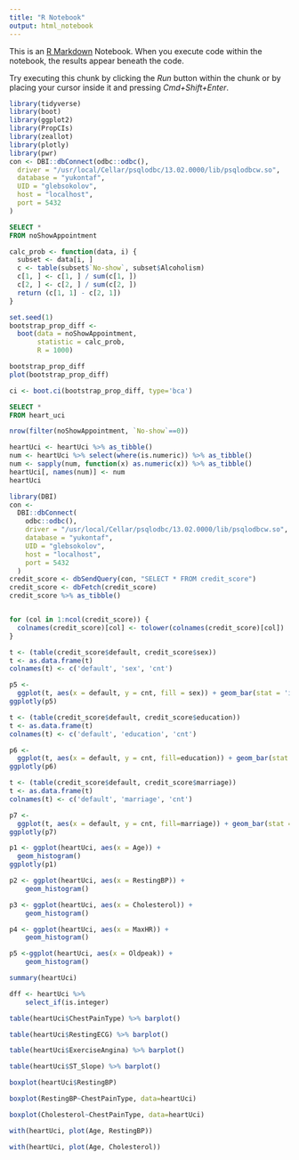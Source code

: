 ```yaml
---
title: "R Notebook"
output: html_notebook
---
```


This is an [R Markdown](http://rmarkdown.rstudio.com) Notebook. When you execute code within the notebook, the results appear beneath the code.

Try executing this chunk by clicking the *Run* button within the chunk or by placing your cursor inside it and pressing *Cmd+Shift+Enter*.

```r
library(tidyverse)
library(boot)
library(ggplot2)
library(PropCIs)
library(zeallot)
library(plotly)
library(pwr)
con <- DBI::dbConnect(odbc::odbc(),
  driver = "/usr/local/Cellar/psqlodbc/13.02.0000/lib/psqlodbcw.so",
  database = "yukontaf",
  UID = "glebsokolov",
  host = "localhost",
  port = 5432
)
```

```sql
SELECT *
FROM noShowAppointment
```

```r
calc_prob <- function(data, i) {
  subset <- data[i, ]
  c <- table(subset$`No-show`, subset$Alcoholism)
  c[1, ] <- c[1, ] / sum(c[1, ])
  c[2, ] <- c[2, ] / sum(c[2, ])
  return (c[1, 1] - c[2, 1])
}
```

```r
set.seed(1)
bootstrap_prop_diff <-
  boot(data = noShowAppointment,
       statistic = calc_prob,
       R = 1000)
```

```r
bootstrap_prop_diff
plot(bootstrap_prop_diff)
```

```r
ci <- boot.ci(bootstrap_prop_diff, type='bca')
```

```sql
SELECT *
FROM heart_uci
```

```r
nrow(filter(noShowAppointment, `No-show`==0))
```

```r
heartUci <- heartUci %>% as_tibble()
num <- heartUci %>% select(where(is.numeric)) %>% as_tibble()
num <- sapply(num, function(x) as.numeric(x)) %>% as_tibble()
heartUci[, names(num)] <- num
heartUci
```

```r
library(DBI)
con <-
  DBI::dbConnect(
    odbc::odbc(),
    driver = "/usr/local/Cellar/psqlodbc/13.02.0000/lib/psqlodbcw.so",
    database = "yukontaf",
    UID = "glebsokolov",
    host = "localhost",
    port = 5432
  )
credit_score <- dbSendQuery(con, "SELECT * FROM credit_score")
credit_score <- dbFetch(credit_score)
credit_score %>% as_tibble()


for (col in 1:ncol(credit_score)) {
  colnames(credit_score)[col] <- tolower(colnames(credit_score)[col])
}

t <- (table(credit_score$default, credit_score$sex))
t <- as.data.frame(t)
colnames(t) <- c('default', 'sex', 'cnt')

p5 <-
  ggplot(t, aes(x = default, y = cnt, fill = sex)) + geom_bar(stat = 'identity',  position = position_dodge())
ggplotly(p5)

```

```r
t <- (table(credit_score$default, credit_score$education))
t <- as.data.frame(t)
colnames(t) <- c('default', 'education', 'cnt')

p6 <-
  ggplot(t, aes(x = default, y = cnt, fill=education)) + geom_bar(stat = 'identity',  position = position_dodge())
ggplotly(p6)
```

```r
t <- (table(credit_score$default, credit_score$marriage))
t <- as.data.frame(t)
colnames(t) <- c('default', 'marriage', 'cnt')

p7 <-
  ggplot(t, aes(x = default, y = cnt, fill=marriage)) + geom_bar(stat = 'identity',  position = position_dodge())
ggplotly(p7)
```


```r
p1 <- ggplot(heartUci, aes(x = Age)) +   
  geom_histogram()
ggplotly(p1)
```

```r
p2 <- ggplot(heartUci, aes(x = RestingBP)) +   
    geom_histogram()
```

```r
p3 <- ggplot(heartUci, aes(x = Cholesterol)) +   
    geom_histogram()
```

```r
p4 <- ggplot(heartUci, aes(x = MaxHR)) +   
    geom_histogram()
```

```r
p5 <-ggplot(heartUci, aes(x = Oldpeak)) +   
    geom_histogram()
```

```r
summary(heartUci)
```

```r
dff <- heartUci %>% 
    select_if(is.integer)
```

```r
table(heartUci$ChestPainType) %>% barplot()
```

```r
table(heartUci$RestingECG) %>% barplot()
```

```r
table(heartUci$ExerciseAngina) %>% barplot()
```

```r
table(heartUci$ST_Slope) %>% barplot()
```

```r
boxplot(heartUci$RestingBP)
```

```r
boxplot(RestingBP~ChestPainType, data=heartUci)
```

```r
boxplot(Cholesterol~ChestPainType, data=heartUci)
```

```r
with(heartUci, plot(Age, RestingBP))
```

```r
with(heartUci, plot(Age, Cholesterol))
```
